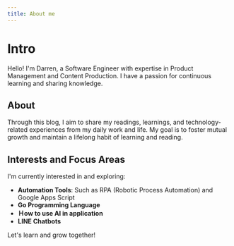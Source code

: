 ```yaml
---
title: About me
---
```


# Intro

Hello! I'm Darren, a Software Engineer with expertise in Product Management and Content Production. I have a passion for continuous learning and sharing knowledge.

## About

Through this blog, I aim to share my readings, learnings, and technology-related experiences from my daily work and life. My goal is to foster mutual growth and maintain a lifelong habit of learning and reading.

## Interests and Focus Areas

I'm currently interested in and exploring:

- **Automation Tools**: Such as RPA (Robotic Process Automation) and Google Apps Script
- **Go Programming Language**
- **Ｈow to use AI in application**
- **LINE Chatbots**

Let's learn and grow together!